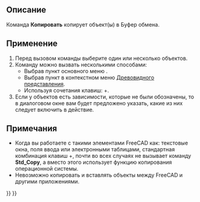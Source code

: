 <languages/>

{{Docnav/ru
|[[Std_Cut/ru|Команда "Вырезать"]]
|[[Std_Paste/ru|Команда "Вставить"]]
|[[Std_Edit_Menu/ru|Меню "Правка"]]
|IconL=Std_Cut.svg
|IconR=Std_Paste.svg
|IconC=Freecad.svg
}}

{{GuiCommand/ru
|Name=Std_Copy
|Name/ru=Копировать
|MenuLocation=Правка → Копировать
|Workbenches=Все
|Shortcut={{KEY|Ctrl}}+{{KEY|C}}
|SeeAlso=[[Std_Cut/ru|Вырезать]], [[Std_Paste/ru|Вставить]], [[Std_DuplicateSelection/ru|Дублировать выбранное]]
}}

<span id="Description"></span>
==Описание== 

Команда '''Копировать''' копирует объект(ы) в Буфер обмена.

<span id="Usage"></span>
==Применение== 

<div class="mw-translate-fuzzy">
# Перед вызовом команды выберите один или несколько объектов.
# Команду можно вызвать несколькими способами:
#* Выбрав пункт основного меню {{MenuCommand|Правка → [[Image:Std_Copy.svg|16px]] Копировать}}.
#* Выбрав пункт {{MenuCommand|[[Image:Std_Copy.svg|16px]] Копировать}} в контекстном меню [[Tree_view/ru|Древовидного представления]].
#* Используя сочетания клавиш: {{KEY|Ctrl}}+{{KEY|C}}.
# Если у объектов есть зависимости, которые не были обозначены, то в диалоговом окне вам будет предложено указать, какие из них следует включить в действие.
</div>

<span id="Notes"></span>
==Примечания==

<div class="mw-translate-fuzzy">
* Когда вы работаете с такими элементами FreeCAD как: текстовые окна, поля ввода или электронными таблицами, стандартная комбинация клавиш {{KEY|Ctrl}}+{{KEY|C}}, почти во всех случаях не вызывает команду '''Std_Copy''', а вместо этого использует функцию копирования операционной системы.
* Невозможно копировать и вставлять объекты между FreeCAD и другими приложениями.
</div>


{{Docnav/ru
|[[Std_Cut/ru|Команда "Вырезать"]]
|[[Std_Paste/ru|Команда "Вставить"]]
|[[Std_Edit_Menu/ru|Меню "Правка"]]
|IconL=Std_Cut.svg
|IconR=Std_Paste.svg
|IconC=Freecad.svg
}}

{{Std_Base_navi{{#translation:}}}}
{{Userdocnavi{{#translation:}}}}